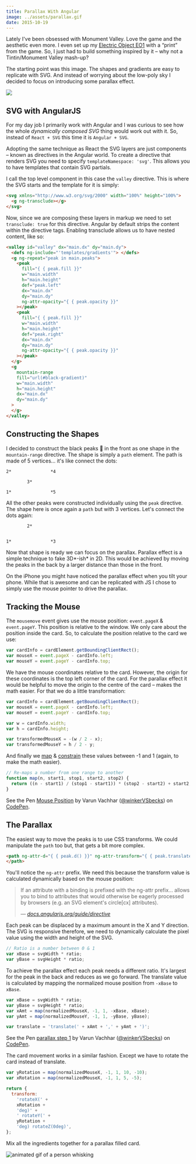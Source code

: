```yaml
---
title: Parallax With Angular
image: ../assets/parallax.gif
date: 2015-10-19
---
```


<CodePen
  hash="RWxXpE"
  title="Monument Valley in Space for blog post"
  height="800"
  defaultTab="result"
/>

<DemoSource
  demo="http://winkervsbecks.github.io/explorers-on-the-moon/monument-valley"
  source="https://github.com/winkerVSbecks/explorers-on-the-moon"
/>

Lately I've been obsessed with Monument Valley. Love the game and the aesthetic even more. I even set up my [Electric Object EO1](https://www.electricobjects.com) with a “print” from the game. So, I just had to build something inspired by it – why not a Tintin/Monument Valley mash-up?

The starting point was this image. The shapes and gradients are easy to replicate with SVG. And instead of worrying about the low-poly sky I decided to focus on introducing some parallax effect.

![](../assets/monument-valley.jpg)

## SVG with AngularJS

For my day job I primarily work with Angular and I was curious to see how the whole _dynamically composed SVG_ thing would work out with it. So, instead of `React + SVG` this time it is `Angular + SVG`.

Adopting the same technique as React the SVG layers are just components – known as directives in the Angular world. To create a directive that renders SVG you need to specify `templateNamespace: 'svg'`. This allows you to have templates that contain SVG partials.

I call the top level component in this case the `valley` directive. This is where the SVG starts and the template for it is simply:

```html
<svg xmlns="http://www.w3.org/svg/2000" width="100%" height="100%">
  <g ng-transclude></g>
</svg>
```

Now, since we are composing these layers in markup we need to set `transclude: true` for this directive. Angular by default strips the content within the directive tags. Enabling transclude allows us to have nested content, like so:

```html
<valley id="valley" dx="main.dx" dy="main.dy">
  <defs ng-include="'templates/gradients'"> </defs>
  <g ng-repeat="peak in main.peaks">
    <peak
      fill="{ { peak.fill }}"
      w="main.width"
      h="main.height"
      def="peak.left"
      dx="main.dx"
      dy="main.dy"
      ng-attr-opacity="{ { peak.opacity }}"
    ></peak>
    <peak
      fill="{ { peak.fill }}"
      w="main.width"
      h="main.height"
      def="peak.right"
      dx="main.dx"
      dy="main.dy"
      ng-attr-opacity="{ { peak.opacity }}"
    ></peak>
  </g>
  <g
    mountain-range
    fill="url(#black-gradient)"
    w="main.width"
    h="main.height"
    dx="main.dx"
    dy="main.dy"
  >
  </g>
</valley>
```

## Constructing the Shapes

I decided to construct the black peaks 🌄 in the front as one shape in the `mountain-range` directive. The shape is simply a `path` element. The path is made of 5 vertices… it's like connect the dots:

```
2*               *4

        3*

1*               *5
```

All the other peaks were constructed individually using the `peak` directive. The shape here is once again a `path` but with 3 vertices. Let's connect the dots again:

```
        2*


1*               *3
```

Now that shape is ready we can focus on the parallax. Parallax effect is a simple technique to fake 3D*-ish* in 2D. This would be achieved by moving the peaks in the back by a larger distance than those in the front.

On the iPhone you might have noticed the parallax effect when you tilt your phone. While that is awesome and can be replicated with JS I chose to simply use the mouse pointer to drive the parallax.

## Tracking the Mouse

The `mousemove` event gives use the mouse position: `event.pageX` & `event.pageY`. This position is relative to the window. We only care about the position inside the card. So, to calculate the position relative to the card we use:

```js
var cardInfo = cardElement.getBoundingClientRect();
var mouseX = event.pageX - cardInfo.left;
var mouseY = event.pageY - cardInfo.top;
```

We have the mouse coordinates relative to the card. However, the origin for these coordinates is the top left corner of the card. For the parallax effect it would be helpful to move the origin to the centre of the card – makes the math easier. For that we do a little transformation:

```js
var cardInfo = cardElement.getBoundingClientRect();
var mouseX = event.pageX - cardInfo.left;
var mouseY = event.pageY - cardInfo.top;

var w = cardInfo.width;
var h = cardInfo.height;

var transformedMouseX = -(w / 2 - x);
var transformedMouseY = h / 2 - y;
```

And finally we [map](http://p5js.org/reference/#/p5/map) &amp; [constrain](http://p5js.org/reference/#/p5/constrain) these values between -1 and 1 (again, to make the math easier).

```js
// Re-maps a number from one range to another
function map(n, start1, stop1, start2, stop2) {
  return ((n - start1) / (stop1 - start1)) * (stop2 - start2) + start2;
}
```

<p data-height="400" data-theme-id="7569" data-slug-hash="rOpRrx" data-default-tab="result" data-user="winkerVSbecks" class='codepen'>See the Pen <a href='http://codepen.io/winkerVSbecks/pen/rOpRrx/'>Mouse Position</a> by Varun Vachhar (<a href='http://codepen.io/winkerVSbecks'>@winkerVSbecks</a>) on <a href='http://codepen.io'>CodePen</a>.</p>

<script async src="//assets.codepen.io/assets/embed/ei.js"></script>

## The Parallax

The easiest way to move the peaks is to use CSS transforms. We could manipulate the `path` too but, that gets a bit more complex.

```html
<path ng-attr-d="{ { peak.d() }}" ng-attr-transform="{ { peak.translate() }}">
</path>
```

You'll notice the `ng-attr` prefix. We need this because the transform value is calculated dynamically based on the mouse position:

<blockquote>
  <p>If an attribute with a binding is prefixed with the ng-attr prefix… allows you to bind to attributes that would otherwise be eagerly processed by browsers (e.g. an SVG element's circle[cx] attributes).</p>

  <cite>
    &mdash;
    <a href="https://docs.angularjs.org/guide/directive">
      docs.angularjs.org/guide/directive
    </a>
  </cite>
</blockquote>

Each peak can be displaced by a maximum amount in the X and Y direction. The SVG is responsive therefore, we need to dynamically calculate the pixel value using the width and height of the SVG.

```js
// Ratio is a number between 0 & 1
var xBase = svgWidth * ratio;
var yBase = svgHeight * ratio;
```

To achieve the parallax effect each peak needs a different ratio. It's largest for the peak in the back and reduces as we go forward. The translate value is calculated by mapping the normalized mouse position from `-xBase` to `xBase`.

```js
var xBase = svgWidth * ratio;
var yBase = svgHeight * ratio;
var xAmt = map(normalizedMouseX, -1, 1, -xBase, xBase);
var yAmt = map(normalizedMouseY, -1, 1, -yBase, yBase);

var translate = 'translate(' + xAmt + ',' + yAmt + ')';
```

<p data-height="268" data-theme-id="7569" data-slug-hash="QjaXyZ" data-default-tab="result" data-user="winkerVSbecks" class='codepen'>See the Pen <a href='http://codepen.io/winkerVSbecks/pen/QjaXyZ/'>parallax step 1</a> by Varun Vachhar (<a href='http://codepen.io/winkerVSbecks'>@winkerVSbecks</a>) on <a href='http://codepen.io'>CodePen</a>.</p>

<script async src="//assets.codepen.io/assets/embed/ei.js"></script>

The card movement works in a similar fashion. Except we have to rotate the card instead of translate.

```js
var yRotation = map(normalizedMouseX, -1, 1, 10, -10);
var xRotation = map(normalizedMouseX, -1, 1, 5, -5);

return {
  transform:
    'rotateX(' +
    xRotation +
    'deg)' +
    ' rotateY(' +
    yRotation +
    'deg) rotateZ(0deg)',
};
```

Mix all the ingredients together for a parallax filled card.

![animated gif of a person whisking](http://i.giphy.com/yohzBk3lFhUcg.gif)
